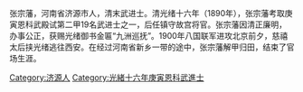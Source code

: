 {{unreferenced|time=2017-02-19T04:50:23+00:00}}
张宗藩，河南省济源市人，清末武进士。清光绪十六年（1890年），张宗藩考取庚寅恩科武殿试第二甲19名武进士之一，后任镇守故宫将官。张宗藩因清正廉明，办事公正，获赐光绪御书金匾“九洲巡抚”。1900年八国联军进攻北京前夕，慈禧太后挟光绪逃往西安。在经过河南省新乡一带的途中，张宗藩解甲归田，结束了官场生涯。

[[Category:济源人|Category:济源人]]
[[Category:光緒十六年庚寅恩科武進士|Category:光緒十六年庚寅恩科武進士]]